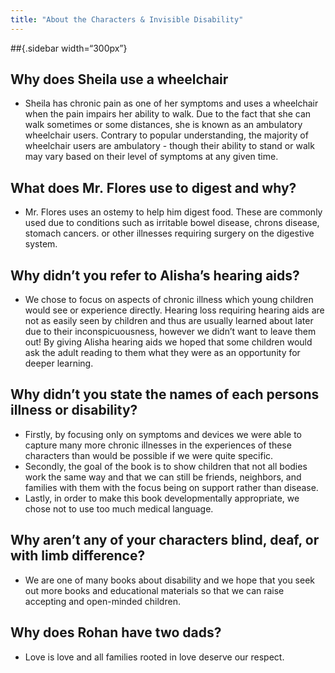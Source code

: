 ```yaml
---
title: "About the Characters & Invisible Disability"
---
```


##{.sidebar width="300px"}

## Why does Sheila use a wheelchair 
- Sheila has chronic pain as one of her symptoms and uses a wheelchair when the pain impairs her ability to walk.  Due to the fact that she can walk sometimes or some distances, she is known as an ambulatory wheelchair users.  Contrary to popular understanding, the majority of wheelchair users are ambulatory - though their ability to stand or walk may vary based on their level of symptoms at any given time. 

## What does Mr. Flores use to digest and why? 
- Mr. Flores uses an ostemy to help him digest food.  These are commonly used due to conditions such as irritable bowel disease, chrons disease, stomach cancers. or other illnesses requiring surgery on the digestive system. 

## Why didn't you refer to Alisha's hearing aids? 
- We chose to focus on aspects of chronic illness which young children would see or experience directly.  Hearing loss requiring hearing aids are not as easily seen by children and thus are usually learned about later due to their inconspicuousness, however we didn't want to leave them out! By giving Alisha hearing aids we hoped that some children would ask the adult reading to them what they were as an opportunity for deeper learning.

## Why didn't you state the names of each persons illness or disability? 
-  Firstly, by focusing only on symptoms and devices we were able to capture many more chronic illnesses in the experiences of these characters than would be possible if we were quite specific. 
- Secondly, the goal of the book is to show children that not all bodies work the same way and that we can still be friends, neighbors, and families with them with the focus being on support rather than disease. 
- Lastly, in order to make this book developmentally appropriate, we chose not to use too much medical language.  

## Why aren't any of your characters blind, deaf, or with limb difference? 
- We are one of many books about disability and we hope that you seek out more books and educational materials so that we can raise accepting and open-minded children. 

## Why does Rohan have two dads? 
- Love is love and all families rooted in love deserve our respect. 
